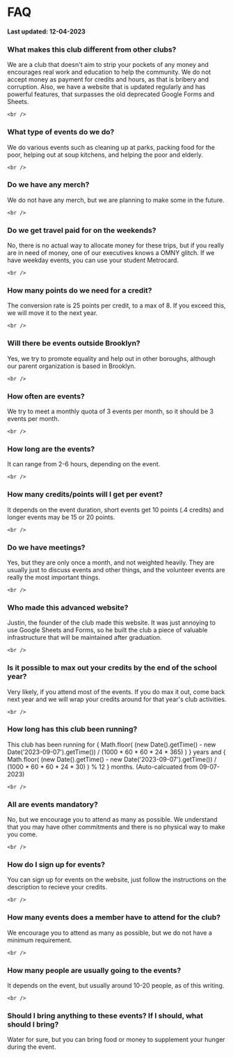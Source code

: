 
# FAQ <AiOutlineQuestionCircle className="inline w-12 h-12" />

**Last updated: 12-04-2023**



### What makes this club different from other clubs?
We are a club that doesn't aim to strip your pockets of any money and encourages real work and education to help the community. We do not accept money as payment for credits and hours, as that is bribery and corruption.
Also, we have a website that is updated regularly and has powerful features, that surpasses the old deprecated Google Forms and Sheets.

    <br />

### What type of events do we do?
We do various events such as cleaning up at parks, packing food for the poor, helping out at soup kitchens, and helping the poor and elderly.

    <br />

### Do we have any merch?
We do not have any merch, but we are planning to make some in the future.

    <br />

### Do we get travel paid for on the weekends?
No, there is no actual way to allocate money for these trips, but if you really are in need of money, one of our executives knows a OMNY glitch. If we have weekday events, you can use your student Metrocard.

    <br />

### How many points do we need for a credit?
The conversion rate is 25 points per credit, to a max of 8. If you exceed this, we will move it to the next year.

    <br />

### Will there be events outside Brooklyn?
Yes, we try to promote equality and help out in other boroughs, although our parent organization is based in Brooklyn.

    <br />

### How often are events?
We try to meet a monthly quota of 3 events per month, so it should be 3 events per month.

    <br />

### How long are the events?
It can range from 2-6 hours, depending on the event.

    <br />

### How many credits/points will I get per event?
It depends on the event duration, short events get 10 points (.4 credits) and longer events may be 15 or 20 points.

    <br />

### Do we have meetings?
Yes, but they are only once a month, and not weighted heavily. They are usually just to discuss events and other things, and the volunteer events are really the most important things.

    <br />

### Who made this advanced website?
Justin, the founder of the club made this website. It was just annoying to use Google Sheets and Forms, so he built the club a piece of valuable infrastructure that will be maintained after graduation.

    <br />

### Is it possible to max out your credits by the end of the school year?
Very likely, if you attend most of the events. If you do max it out, come back next year and we will wrap your credits around for that year's club activities.

    <br />

### How long has this club been running?
This club has been running for {
      Math.floor(
        (new Date().getTime() - new Date('2023-09-07').getTime()) /
        (1000 * 60 * 60 * 24 * 365)
      )
    } years and {
          Math.floor(
            (new Date().getTime() - new Date('2023-09-07').getTime()) /
            (1000 * 60 * 60 * 24 * 30)
          ) % 12
        } months. (Auto-calcuated from 09-07-2023)

    <br />

### All are events mandatory?
No, but we encourage you to attend as many as possible. We understand that you may have other commitments and there is no physical way to make you come.

    <br />

### How do I sign up for events?
You can sign up for events on the website, just follow the instructions on the description to recieve your credits.

    <br />

### How many events does a member have to attend for the club?
We encourage you to attend as many as possible, but we do not have a minimum requirement.

    <br />

### How many people are usually going to the events?
It depends on the event, but usually around 10-20 people, as of this writing.

    <br />

### Should I bring anything to these events? If I should, what should I bring?
Water for sure, but you can bring food or money to supplement your hunger during the event.
